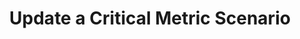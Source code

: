 ---
title: Update a Critical Metric Scenario
openapi: put /test_framework/v1/critical-metric-scenarios-external/{id}/
slug: update-a-critical-metric-scenario
---